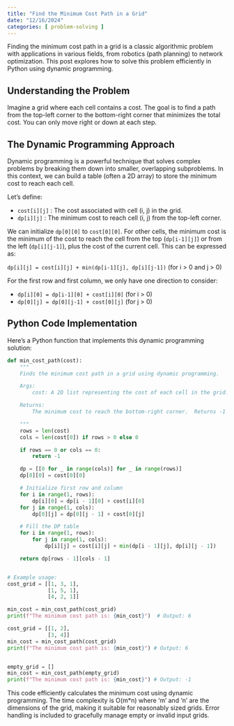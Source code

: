 ```yaml
---
title: "Find the Minimum Cost Path in a Grid"
date: "12/16/2024"
categories: [ problem-solving ]
---
```


Finding the minimum cost path in a grid is a classic algorithmic problem with applications in various fields, from robotics (path planning) to network optimization.  This post explores how to solve this problem efficiently in Python using dynamic programming.

## Understanding the Problem

Imagine a grid where each cell contains a cost.  The goal is to find a path from the top-left corner to the bottom-right corner that minimizes the total cost.  You can only move right or down at each step.


## The Dynamic Programming Approach

Dynamic programming is a powerful technique that solves complex problems by breaking them down into smaller, overlapping subproblems.  In this context, we can build a table (often a 2D array) to store the minimum cost to reach each cell.

Let's define:

* `cost[i][j]` : The cost associated with cell (i, j) in the grid.
* `dp[i][j]` : The minimum cost to reach cell (i, j) from the top-left corner.

We can initialize `dp[0][0]` to `cost[0][0]`. For other cells, the minimum cost is the minimum of the cost to reach the cell from the top (`dp[i-1][j]`) or from the left (`dp[i][j-1]`), plus the cost of the current cell.  This can be expressed as:

`dp[i][j] = cost[i][j] + min(dp[i-1][j], dp[i][j-1])` (for i > 0 and j > 0)

For the first row and first column, we only have one direction to consider:

* `dp[i][0] = dp[i-1][0] + cost[i][0]` (for i > 0)
* `dp[0][j] = dp[0][j-1] + cost[0][j]` (for j > 0)


## Python Code Implementation

Here's a Python function that implements this dynamic programming solution:


```python
def min_cost_path(cost):
    """
    Finds the minimum cost path in a grid using dynamic programming.

    Args:
        cost: A 2D list representing the cost of each cell in the grid.

    Returns:
        The minimum cost to reach the bottom-right corner.  Returns -1 if the grid is empty or invalid.

    """
    rows = len(cost)
    cols = len(cost[0]) if rows > 0 else 0

    if rows == 0 or cols == 0:
        return -1

    dp = [[0 for _ in range(cols)] for _ in range(rows)]
    dp[0][0] = cost[0][0]

    # Initialize first row and column
    for i in range(1, rows):
        dp[i][0] = dp[i - 1][0] + cost[i][0]
    for j in range(1, cols):
        dp[0][j] = dp[0][j - 1] + cost[0][j]

    # Fill the DP table
    for i in range(1, rows):
        for j in range(1, cols):
            dp[i][j] = cost[i][j] + min(dp[i - 1][j], dp[i][j - 1])

    return dp[rows - 1][cols - 1]


# Example usage:
cost_grid = [[1, 3, 1],
             [1, 5, 1],
             [4, 2, 1]]

min_cost = min_cost_path(cost_grid)
print(f"The minimum cost path is: {min_cost}")  # Output: 6

cost_grid = [[1, 2],
             [3, 4]]
min_cost = min_cost_path(cost_grid)
print(f"The minimum cost path is: {min_cost}") # Output: 6


empty_grid = []
min_cost = min_cost_path(empty_grid)
print(f"The minimum cost path is: {min_cost}") # Output: -1
```

This code efficiently calculates the minimum cost using dynamic programming. The time complexity is O(m*n) where 'm' and 'n' are the dimensions of the grid, making it suitable for reasonably sized grids.  Error handling is included to gracefully manage empty or invalid input grids.

